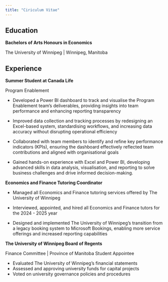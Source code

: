 ```yaml
---
title: "Ciriculum Vitae"
---
```

<h2>Education</h2>

**Bachelors of Arts Honours in Economics**

The University of Winnipeg |  Winnipeg, Manitoba


<h2>Experience</h2>

**Summer Student at Canada Life**

Program Enablement

- Developed a Power BI dashboard to track and visualise the Program Enablement team’s deliverables, providing insights into team performance and enhancing reporting transparency

- Improved data collection and tracking processes by redesigning an Excel-based system, standardising workflows, and increasing data accuracy without disrupting operational efficiency

- Collaborated with team members to identify and refine key performance indicators (KPIs), ensuring the dashboard effectively reflected team contributions and aligned with organisational goals

- Gained hands-on experience with Excel and Power BI, developing advanced skills in data analysis, visualisation, and reporting to solve business challenges and drive informed decision-making.



**Economics and Finance Tutoring Coordinator**        
   				    
- Managed all Economics and Finance tutoring services offered by The University of Winnipeg

- Interviewed, appointed, and hired all Economics and Finance tutors for the 2024 - 2025 year

- Designed and implemented The University of Winnipeg’s transition from a legacy booking system to Microsoft Bookings, enabling more service offerings and increased reporting capabilities



**The University of Winnipeg Board of Regents**

Finance Committee | Province of Manitoba Student Appointee

- Evaluated The University of Winnipeg’s financial statements
- Assessed and approving university funds for capital projects
- Voted on university governance policies and procedures









